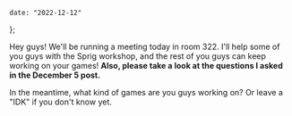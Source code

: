     date: "2022-12-12"
};

Hey guys! We'll be running a meeting today in room 322. I'll help some of you guys with the Sprig workshop, and the rest of you guys can keep working on your games! **Also, please take a look at the questions I asked in the December 5 post.**

In the meantime, what kind of games are you guys working on? Or leave a "IDK" if you don't know yet.
